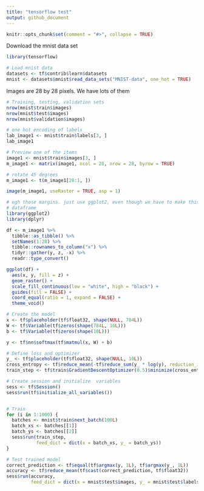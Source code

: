 ```yaml
---
title: "tensorflow test"
output: github_document
---
```


```r
knitr::opts_chunk$set(comment = "#>", collapse = TRUE)
```


Download the mnist data set


```r
library(tensorflow)

# Load mnist data
datasets <- tf$contrib$learn$datasets
mnist <- datasets$mnist$read_data_sets("MNIST-data", one_hot = TRUE)
```

Images are 28 by 28 pixels. We have lots of them

```r
# Training, testing, validation sets
nrow(mnist$train$images)
nrow(mnist$test$images)
nrow(mnist$validation$images)

# one hot encoding of labels
lab_image1 <- mnist$train$labels[3, ]
lab_image1

# Preview one of the items
image1 <- mnist$train$images[3, ]
m_image1 <- matrix(image1, ncol = 28, nrow = 28, byrow = TRUE)

# rotate 45 degrees
m_image1 <- t(m_image1[28:1, ])

image(m_image1, useRaster = TRUE, asp = 1)
```


```r
# ugh those margins. just use ggplot2, even though we have to make this a long 
# dataframe
library(ggplot2)
library(dplyr)

df <- m_image1 %>% 
  tibble::as_tibble() %>% 
  setNames(1:28) %>% 
  tibble::rownames_to_column("x") %>% 
  tidyr::gather(y, z, -x) %>% 
  readr::type_convert() 

ggplot(df) + 
  aes(x, y, fill = z) + 
  geom_raster() + 
  scale_fill_continuous(low = "white", high = "black") + 
  guides(fill = FALSE) +
  coord_equal(ratio = 1, expand = FALSE) + 
  theme_void()
```


```r
# Create the model
x <- tf$placeholder(tf$float32, shape(NULL, 784L))
W <- tf$Variable(tf$zeros(shape(784L, 10L)))
b <- tf$Variable(tf$zeros(shape(10L)))

y <- tf$nn$softmax(tf$matmul(x, W) + b)

# Define loss and optimizer
y_ <- tf$placeholder(tf$float32, shape(NULL, 10L))
cross_entropy <- tf$reduce_mean(-tf$reduce_sum(y_ * log(y), reduction_indices = 1L))
train_step <- tf$train$GradientDescentOptimizer(0.5)$minimize(cross_entropy)

# Create session and initialize  variables
sess <- tf$Session()
sess$run(tf$initialize_all_variables())


# Train
for (i in 1:1000) {
  batches <- mnist$train$next_batch(100L)
  batch_xs <- batches[[1]]
  batch_ys <- batches[[2]]
  sess$run(train_step,
           feed_dict = dict(x = batch_xs, y_ = batch_ys))
}

# Test trained model
correct_prediction <- tf$equal(tf$argmax(y, 1L), tf$argmax(y_, 1L))
accuracy <- tf$reduce_mean(tf$cast(correct_prediction, tf$float32))
sess$run(accuracy,
         feed_dict = dict(x = mnist$test$images, y_ = mnist$test$labels))





```

